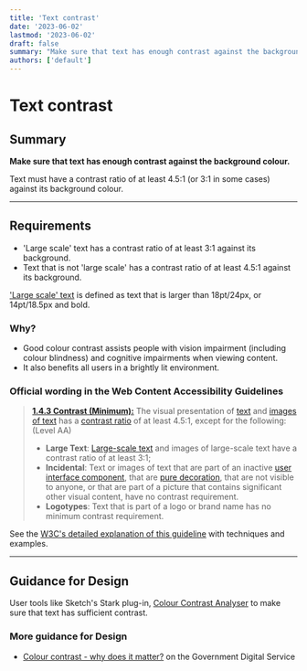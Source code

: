 ```yaml
---
title: 'Text contrast'
date: '2023-06-02'
lastmod: '2023-06-02'
draft: false
summary: "Make sure that text has enough contrast against the background colour."
authors: ['default']
---
```


# Text contrast

## Summary

**Make sure that text has enough contrast against the background colour.**

Text must have a contrast ratio of at least 4.5:1 (or 3:1 in some cases) against its background colour.

---

## Requirements

* 'Large scale' text has a contrast ratio of at least 3:1 against its background.
* Text that is not 'large scale' has a contrast ratio of at least 4.5:1 against its background.

['Large scale' text](https://www.w3.org/TR/UNDERSTANDING-WCAG20/visual-audio-contrast-contrast.html#larger-scaledef) is defined as text that is larger than 18pt/24px, or 14pt/18.5px and bold.

### Why?

* Good colour contrast assists people with vision impairment (including colour blindness) and cognitive impairments when viewing content.
* It also benefits all users in a brightly lit environment.

### Official wording in the Web Content Accessibility Guidelines

> [**1.4.3 Contrast (Minimum):**](https://www.w3.org/TR/UNDERSTANDING-WCAG20/content-structure-separation-programmatic.html) The visual presentation of [text](https://www.w3.org/TR/UNDERSTANDING-WCAG20/visual-audio-contrast-contrast.html#textdef) and [images of text](https://www.w3.org/TR/UNDERSTANDING-WCAG20/visual-audio-contrast-contrast.html#images-of-textdef) has a [contrast ratio](https://www.w3.org/TR/UNDERSTANDING-WCAG20/visual-audio-contrast-contrast.html#contrast-ratiodef) of at least 4.5:1, except for the following: (Level AA)
>
> * **Large Text**: [Large-scale text](https://www.w3.org/TR/UNDERSTANDING-WCAG20/visual-audio-contrast-contrast.html#larger-scaledef) and images of large-scale text have a contrast ratio of at least 3:1;
> * **Incidental**: Text or images of text that are part of an inactive [user interface component](https://www.w3.org/TR/UNDERSTANDING-WCAG20/visual-audio-contrast-contrast.html#user-interface-componentdef), that are [pure decoration](https://www.w3.org/TR/UNDERSTANDING-WCAG20/visual-audio-contrast-contrast.html#puredecdef), that are not visible to anyone, or that are part of a picture that contains significant other visual content, have no contrast requirement.
> * **Logotypes**: Text that is part of a logo or brand name has no minimum contrast requirement.

See the [W3C's detailed explanation of this guideline](https://www.w3.org/TR/UNDERSTANDING-WCAG20/content-structure-separation-programmatic.html) with techniques and examples.

---

## Guidance for Design

User tools like Sketch's Stark plug-in, [Colour Contrast Analyser](https://developer.paciellogroup.com/resources/contrastanalyser/) to make sure that text has sufficient contrast.

### More guidance for Design

* [Colour contrast - why does it matter?](https://accessibility.blog.gov.uk/2016/06/17/colour-contrast-why-does-it-matter/) on the Government Digital Service
